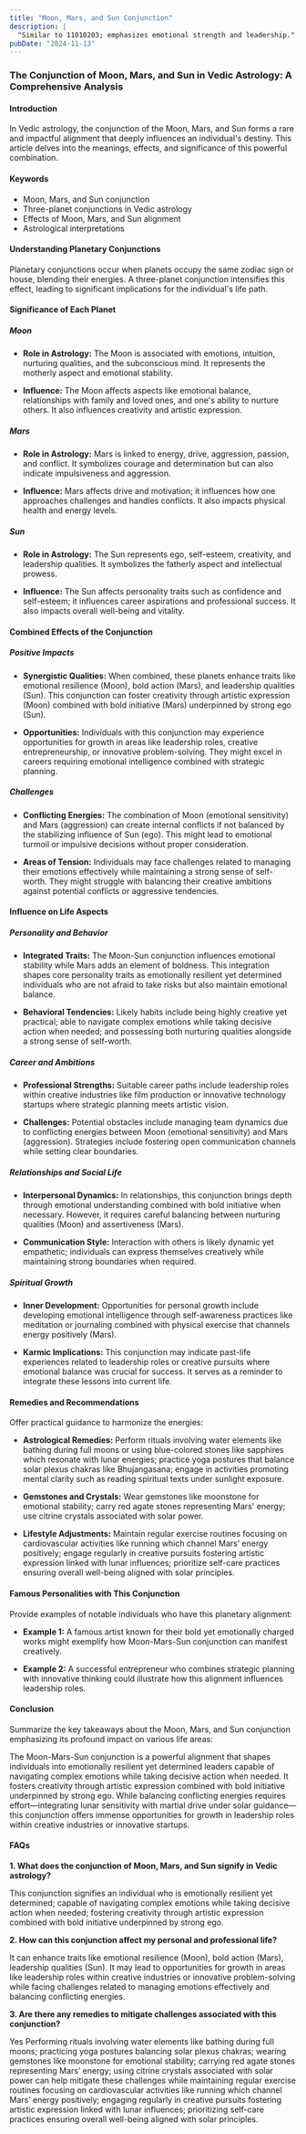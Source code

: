 ```yaml
---
title: "Moon, Mars, and Sun Conjunction"
description: |
  "Similar to 11010203; emphasizes emotional strength and leadership."
pubDate: "2024-11-13"
---
```


### The Conjunction of Moon, Mars, and Sun in Vedic Astrology: A Comprehensive Analysis

#### Introduction

In Vedic astrology, the conjunction of the Moon, Mars, and Sun forms a rare and impactful alignment that deeply influences an individual's destiny. This article delves into the meanings, effects, and significance of this powerful combination.

#### Keywords

- Moon, Mars, and Sun conjunction
- Three-planet conjunctions in Vedic astrology
- Effects of Moon, Mars, and Sun alignment
- Astrological interpretations

#### Understanding Planetary Conjunctions

Planetary conjunctions occur when planets occupy the same zodiac sign or house, blending their energies. A three-planet conjunction intensifies this effect, leading to significant implications for the individual's life path.

#### Significance of Each Planet

##### Moon

- **Role in Astrology:** The Moon is associated with emotions, intuition, nurturing qualities, and the subconscious mind. It represents the motherly aspect and emotional stability.
  
- **Influence:** The Moon affects aspects like emotional balance, relationships with family and loved ones, and one's ability to nurture others. It also influences creativity and artistic expression.

##### Mars

- **Role in Astrology:** Mars is linked to energy, drive, aggression, passion, and conflict. It symbolizes courage and determination but can also indicate impulsiveness and aggression.

- **Influence:** Mars affects drive and motivation; it influences how one approaches challenges and handles conflicts. It also impacts physical health and energy levels.

##### Sun

- **Role in Astrology:** The Sun represents ego, self-esteem, creativity, and leadership qualities. It symbolizes the fatherly aspect and intellectual prowess.

- **Influence:** The Sun affects personality traits such as confidence and self-esteem; it influences career aspirations and professional success. It also impacts overall well-being and vitality.

#### Combined Effects of the Conjunction

##### Positive Impacts

- **Synergistic Qualities:** When combined, these planets enhance traits like emotional resilience (Moon), bold action (Mars), and leadership qualities (Sun). This conjunction can foster creativity through artistic expression (Moon) combined with bold initiative (Mars) underpinned by strong ego (Sun).

- **Opportunities:** Individuals with this conjunction may experience opportunities for growth in areas like leadership roles, creative entrepreneurship, or innovative problem-solving. They might excel in careers requiring emotional intelligence combined with strategic planning.

##### Challenges

- **Conflicting Energies:** The combination of Moon (emotional sensitivity) and Mars (aggression) can create internal conflicts if not balanced by the stabilizing influence of Sun (ego). This might lead to emotional turmoil or impulsive decisions without proper consideration.

- **Areas of Tension:** Individuals may face challenges related to managing their emotions effectively while maintaining a strong sense of self-worth. They might struggle with balancing their creative ambitions against potential conflicts or aggressive tendencies.

#### Influence on Life Aspects

##### Personality and Behavior

- **Integrated Traits:** The Moon-Sun conjunction influences emotional stability while Mars adds an element of boldness. This integration shapes core personality traits as emotionally resilient yet determined individuals who are not afraid to take risks but also maintain emotional balance.

- **Behavioral Tendencies:** Likely habits include being highly creative yet practical; able to navigate complex emotions while taking decisive action when needed; and possessing both nurturing qualities alongside a strong sense of self-worth.

##### Career and Ambitions

- **Professional Strengths:** Suitable career paths include leadership roles within creative industries like film production or innovative technology startups where strategic planning meets artistic vision.

- **Challenges:** Potential obstacles include managing team dynamics due to conflicting energies between Moon (emotional sensitivity) and Mars (aggression). Strategies include fostering open communication channels while setting clear boundaries.

##### Relationships and Social Life

- **Interpersonal Dynamics:** In relationships, this conjunction brings depth through emotional understanding combined with bold initiative when necessary. However, it requires careful balancing between nurturing qualities (Moon) and assertiveness (Mars).

- **Communication Style:** Interaction with others is likely dynamic yet empathetic; individuals can express themselves creatively while maintaining strong boundaries when required.

##### Spiritual Growth

- **Inner Development:** Opportunities for personal growth include developing emotional intelligence through self-awareness practices like meditation or journaling combined with physical exercise that channels energy positively (Mars).

- **Karmic Implications:** This conjunction may indicate past-life experiences related to leadership roles or creative pursuits where emotional balance was crucial for success. It serves as a reminder to integrate these lessons into current life.

#### Remedies and Recommendations

Offer practical guidance to harmonize the energies:

- **Astrological Remedies:** Perform rituals involving water elements like bathing during full moons or using blue-colored stones like sapphires which resonate with lunar energies; practice yoga postures that balance solar plexus chakras like Bhujangasana; engage in activities promoting mental clarity such as reading spiritual texts under sunlight exposure.

- **Gemstones and Crystals:** Wear gemstones like moonstone for emotional stability; carry red agate stones representing Mars' energy; use citrine crystals associated with solar power.

- **Lifestyle Adjustments:** Maintain regular exercise routines focusing on cardiovascular activities like running which channel Mars’ energy positively; engage regularly in creative pursuits fostering artistic expression linked with lunar influences; prioritize self-care practices ensuring overall well-being aligned with solar principles.

#### Famous Personalities with This Conjunction

Provide examples of notable individuals who have this planetary alignment:

- **Example 1:** A famous artist known for their bold yet emotionally charged works might exemplify how Moon-Mars-Sun conjunction can manifest creatively.
  
- **Example 2:** A successful entrepreneur who combines strategic planning with innovative thinking could illustrate how this alignment influences leadership roles.

#### Conclusion

Summarize the key takeaways about the Moon, Mars, and Sun conjunction emphasizing its profound impact on various life areas:

The Moon-Mars-Sun conjunction is a powerful alignment that shapes individuals into emotionally resilient yet determined leaders capable of navigating complex emotions while taking decisive action when needed. It fosters creativity through artistic expression combined with bold initiative underpinned by strong ego. While balancing conflicting energies requires effort—integrating lunar sensitivity with martial drive under solar guidance—this conjunction offers immense opportunities for growth in leadership roles within creative industries or innovative startups.

#### FAQs

**1. What does the conjunction of Moon, Mars, and Sun signify in Vedic astrology?**

This conjunction signifies an individual who is emotionally resilient yet determined; capable of navigating complex emotions while taking decisive action when needed; fostering creativity through artistic expression combined with bold initiative underpinned by strong ego.

**2. How can this conjunction affect my personal and professional life?**

It can enhance traits like emotional resilience (Moon), bold action (Mars), leadership qualities (Sun). It may lead to opportunities for growth in areas like leadership roles within creative industries or innovative problem-solving while facing challenges related to managing emotions effectively and balancing conflicting energies.

**3. Are there any remedies to mitigate challenges associated with this conjunction?**

Yes Performing rituals involving water elements like bathing during full moons; practicing yoga postures balancing solar plexus chakras; wearing gemstones like moonstone for emotional stability; carrying red agate stones representing Mars’ energy; using citrine crystals associated with solar power can help mitigate these challenges while maintaining regular exercise routines focusing on cardiovascular activities like running which channel Mars’ energy positively; engaging regularly in creative pursuits fostering artistic expression linked with lunar influences; prioritizing self-care practices ensuring overall well-being aligned with solar principles.
